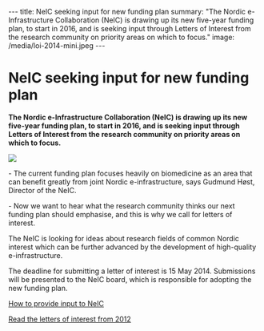 ---
title: NeIC seeking input for new funding plan
summary: "The Nordic e-Infrastructure Collaboration (NeIC) is drawing up its new five-year funding plan, to start in 2016, and is seeking input through Letters of Interest from the research community on priority areas on which to focus."
image: /media/loi-2014-mini.jpeg
---
= NeIC seeking input for new funding plan = 

''' The Nordic e-Infrastructure Collaboration (NeIC) is drawing up its new five-year funding plan, to start in 2016, and is seeking input through Letters of Interest from the research community on priority areas on which to focus.'''

<a href="/media/loi-2014.jpeg">
<img class="smallpic" src="/media/loi-2014-mini.jpeg">
</a>

- The current funding plan focuses heavily on biomedicine as an area that can benefit greatly from joint Nordic e-infrastructure, says Gudmund Høst, Director of the NeIC.

- Now we want to hear what the research community thinks our next funding plan should emphasise, and this is why we call for letters of interest.

The NeIC is looking for ideas about research fields of common Nordic interest which can be further advanced by the development of high-quality e-infrastructure.

The deadline for submitting a letter of interest is 15 May 2014. Submissions will be presented to the NeIC board, which is responsible for adopting the new funding plan.

[https://wiki.neic.no/w/ext/img_auth.php/a/a9/14-09-01-Invitation-for-Letters-of-Interest.pdf How to provide input to NeIC]

[https://wiki.neic.no/wiki/Letters_of_interest Read the letters of interest from 2012]

